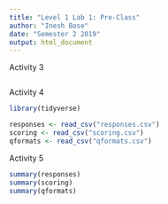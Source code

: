 ```yaml
---
title: "Level 1 Lab 1: Pre-Class"
author: "Inesh Bose"
date: "Semester 2 2019"
output: html_document
---
```


Activity 3
```r

```

Activity 4
```r
library(tidyverse)

responses <- read_csv("responses.csv")
scoring <- read_csv("scoring.csv")
qformats <- read_csv("qformats.csv")
```

Activity 5
```r
summary(responses)
summary(scoring)
summary(qformats)
```
